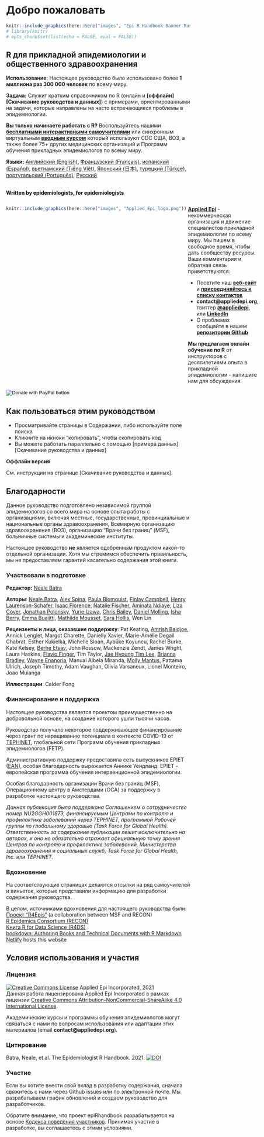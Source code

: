 # Добро пожаловать {-}

```r
knitr::include_graphics(here::here("images", "Epi R Handbook Banner Russian 1500x500.png"))
# library(knitr)
# opts_chunk$set(list(echo = FALSE, eval = FALSE))
```

<meta name="description" content="The Epi R Handbook is an R reference manual for applied epidemiology and public health.">

<meta http-equiv="Content-Type" content="text/html; charset=utf-8">

<!-- <span style="color: red;">**ЭТО ПРОЕКТ ДОКУМЕНТА. РЕЦЕНЗЕНТЫ ДАЮТ ОБРАТНУЮ СВЯЗЬ ПО ДАННОЙ [ССЫЛКЕ](https://forms.gle/4RNdRRLGx67xW9yq9)**.</span> -->

<!-- <span style="color: darkgreen;">**ВАМ НРАВИТСЯ ЭТО РУКОВОДСТВО? ЧТО-ТО НУЖНО ИЗМЕНИТЬ? РАССКАЖИТЕ НАМ!**</span> -->

<!-- <form target="_blank" action="https://forms.gle/A5SnRVws7tPD15Js9"> -->
<!--     <input type="submit" value="FEEDBACK" /> -->
<!-- </form> -->



<!-- ======================================================= -->
<!-- ## Справочное руководство по R для прикладной эпидемиологии и общественного здравоохранения {.unnumbered} -->


<!-- <span style="color: brown;">**Справочное руководство по R является справочником для прикладной эпидемиологии и общественного здравоохранения.**</span> -->

<!-- ## О руководстве   -->

## R для прикладной эпидемиологии и общественного здравоохранения {-}  

**Использование**: Настоящее руководство было использовано более **1 миллиона раз 300 000 человек** по всему миру.

**Задача:** Служит кратким справочником по R (онлайн и **[оффлайн][Скачивание руководства и данных]**) с примерами, ориентированными на задачи, которые направлены на часто встречающиеся проблемы в эпидемиологии.  

**Вы только начинаете работать с R?** Воспользуйтесь нашими **[бесплатными интерактивными самоучителями](https://www.appliedepi.org/tutorial/)** или синхронным виртуальным **[вводным курсом](https://www.appliedepi.org/live/)** который используют CDC США, ВОЗ, а также более 75+ других медицинских организаций и Программ обучения прикладных эпидемиологов по всему миру.  

**Языки:** [Английский (English)](https://epirhandbook.com/en/), [Французский (Français)](https://epirhandbook.com/fr), [испанский (Español)](https://epirhandbook.com/es/), [вьетнамский (Tiếng Việt)](https://epirhandbook.com/vn/), [Японский (日本)](https://epirhandbook.com/jp/), [турецкий (Türkçe)](https://epirhandbook.com/tr/), [португальский (Português)](https://epirhandbook.com/pt), [Русский](https://epirhandbook.com/ru)


<!-- * Использует практические примеры из эпидемиологии - вычистка построчных списков случаев, создание цепочек передачи и эпидемических кривых, автоматизированные отчеты и информационные панели, моделирование заболеваемости и прогнозирование, демографические пирамиды и стандартизация показателей, сопоставление записей, обнаружение вспышек, анализ исследований, основы ГИС, отслеживание контактов, филогенетические деревья...   -->



<!-- **Чем руководство отличается от других учебников по R?**   -->

<!-- * Разрабатывается самим сообществом - *написано эпидемиологами для эпидемиологов* в свободное время, используя опыт работы на местном, национальном уровнях, в академической среде, а также в условиях чрезвычайных ситуаций   -->

<!-- Двухколоночный вид создан на основе руководства по rmarkdown: https://bookdown.org/yihui/rmarkdown-cookbook/multi-column.html -->

<!-- <form target="_blank" action="https://www.paypal.com/donate?hosted_button_id=YTEZELC8VBXV6"> -->
<!--     <input type="submit" value="Donate to maintain this resource" /> -->
<!-- </form> -->

<br>
<span style="color: black;">**Written by epidemiologists, for epidemiologists**</span>

:::: {style="display: flex;"}

::: {}
```r
knitr::include_graphics(here::here("images", "Applied_Epi_logo.png"))
```
:::


::: {.col data-latex="{0.05\textwidth}"}
\ 
<!-- Пустой Div (с пробелом), служит разделителем столбцов
 -->
:::

::: {}

**[Applied Epi](http://www.appliedepi.org)** - некоммерческая организация и движение специалистов прикладной эпидемиологии по всему миру. Мы пишем в свободное время, чтобы дать сообществу ресурсы. Ваши комментарии и обратная связь приветствуются:  

* Посетите наш **[веб-сайт](http://www.appliedepi.org)** и **[присоединяйтесь к списку контактов](https://forms.gle/9awNd8syypTSYUsn7)**  
* **contact@appliedepi.org**, твиттер **[\@appliedepi](https://twitter.com/appliedepi)**, или **[LinkedIn](www.linkedin.com/company/appliedepi)**  
* О проблемах сообщайте в нашем **[репозитории Github](https://github.com/appliedepi/epiRhandbook_eng)**  

**Мы предлагаем онлайн обучение по R** от инструкторов с десятилетиями опыта в прикладной эпидемиологии - напишите нам для обсуждения.
:::

::::


<form target="_blank" action="https://www.paypal.com/donate" method="post" target="_top">
<input type="hidden" name="hosted_button_id" value="YTEZELC8VBXV6" />
<input type="image" src="https://github.com/appliedepi/epiRhandbook_eng/raw/master/images/donate_button_long.png" border="0" name="submit" title="PayPal - The safer, easier way to pay online!" alt="Donate with PayPal button" />
<img alt="" border="0" src="https://www.paypal.com/en_US/i/scr/pixel.gif" />
</form>



<!-- ======================================================= -->
## Как пользоваться этим руководством {-} 

* Просматривайте страницы в Содержании, либо используйте поле поиска
* Кликните на икноки "копировать", чтобы скопировать код  
* Вы можете работать параллельно с помощью [примера данных][Скачивание руководства и данных]  

**Оффлайн версия**  

См. инструкции на странице [Скачивание руководства и данных].  



<!-- ======================================================= -->
## Благодарности {-}  

Данное руководство подготовлено независимой группой эпидемиологов со всего мира на основе опыта работы с организациями, включая местные, государственные, провинциальные и национальные органы здравоохранения, Всемирную организацию здравоохранения (ВОЗ), организацию "Врачи без границ" (MSF), больничные системы и академические институты.

Настоящее руководство **не** является одобренным продуктом какой-то отдельной организации. Хотя мы стремимся обеспечить правильность, мы не предоставляем гарантий касательно содержания этой книги.  


### Участвовали в подготовке {-}  

**Редактор:** [Neale Batra](https://www.linkedin.com/in/neale-batra/) 

**Авторы**: [Neale Batra](https://www.linkedin.com/in/neale-batra/), [Alex Spina](https://github.com/aspina7), [Paula Blomquist](https://www.linkedin.com/in/paula-bianca-blomquist-53188186/), [Finlay Campbell](https://github.com/finlaycampbell), [Henry Laurenson-Schafer](https://github.com/henryls1), [Isaac Florence](www.Twitter.com/isaacatflorence), [Natalie Fischer](https://www.linkedin.com/in/nataliefischer211/), [Aminata Ndiaye](https://twitter.com/aminata_fadl), [Liza Coyer]( https://www.linkedin.com/in/liza-coyer-86022040/), [Jonathan Polonsky](https://twitter.com/jonny_polonsky), [Yurie Izawa](https://ch.linkedin.com/in/yurie-izawa-a1590319), [Chris Bailey](https://twitter.com/cbailey_58?lang=en), [Daniel Molling](https://www.linkedin.com/in/daniel-molling-4005716a/), [Isha Berry](https://twitter.com/ishaberry2), [Emma Buajitti](https://twitter.com/buajitti), [Mathilde Mousset](https://mathildemousset.wordpress.com/research/), [Sara Hollis](https://www.linkedin.com/in/saramhollis/), Wen Lin  

**Рецензенты и лица, оказавшие поддержку**: Pat Keating,  [Amrish Baidjoe](https://twitter.com/Ammer_B), Annick Lenglet, Margot Charette, Danielly Xavier, Marie-Amélie Degail Chabrat, Esther Kukielka, Michelle Sloan, Aybüke Koyuncu, Rachel Burke, Kate Kelsey, [Berhe Etsay](https://www.linkedin.com/in/berhe-etsay-5752b1154/), John Rossow, Mackenzie Zendt, James Wright, Laura Haskins, [Flavio Finger](ffinger.github.io), Tim Taylor, [Jae Hyoung Tim Lee](https://www.linkedin.com/in/jaehyoungtlee/), [Brianna Bradley](https://www.linkedin.com/in/brianna-bradley-bb8658155), [Wayne Enanoria](https://www.linkedin.com/in/wenanoria), Manual Albela Miranda, [Molly Mantus](https://www.linkedin.com/in/molly-mantus-174550150/), Pattama Ulrich, Joseph Timothy, Adam Vaughan, Olivia Varsaneux, Lionel Monteiro, Joao Muianga  

**Иллюстрации**: Calder Fong  


<!-- **Главный редактор:** Neale Batra  -->

<!-- **Основная команда проекта:** Neale Batra, Alex Spina, Amrish Baidjoe, Pat Keating, Henry Laurenson-Schafer, Finlay Campbell   -->

<!-- **Авторы**: Neale Batra, Alex Spina, Paula Blomquist, Finlay Campbell, Henry Laurenson-Schafer, [Isaac Florence](www.Twitter.com/isaacatflorence), Natalie Fischer, Aminata Ndiaye, Liza Coyer, Jonathan Polonsky, Yurie Izawa, Chris Bailey, Daniel Molling, Isha Berry, Emma Buajitti, Mathilde Mousset, Sara Hollis, Wen Lin   -->

<!-- **Рецензенты**: Pat Keating, Mathilde Mousset, Annick Lenglet, Margot Charette, Isha Berry, Paula Blomquist, Natalie Fischer, Daniely Xavier, Esther Kukielka, Michelle Sloan, Aybüke Koyuncu, Rachel Burke, Daniel Molling, Kate Kelsey, Berhe Etsay, John Rossow, Mackenzie Zendt, James Wright, Wayne Enanoria, Laura Haskins, Flavio Finger, Tim Taylor, Jae Hyoung Tim Lee, Brianna Bradley, Manual Albela Miranda, Molly Mantus, Priscilla Spencer, Pattama Ulrich, Joseph Timothy, Adam Vaughan, Olivia Varsaneux, Lionel Monteiro, Joao Muianga   -->


### Финансирование и поддержка {-}  

Настоящее руководства является проектом преимущественно на добровольной основе, на создание которого ушли тысячи часов.  

Руководство получало некоторое поддерживающее финансирование через грант по наращиванию потенциала в контексте COVID-19 от [TEPHINET](https://www.tephinet.org/), глобальной сети Программ обучения прикладных эпидемиологов (FETP).  

Административную поддержку предоставила сеть выпускников EPIET ([EAN](https://epietalumni.net/)), особая благодарность выражается Аннике Уендланд. EPIET - европейская программа обучения интервенционной эпидемиологии.  

Особая благодарность организации Врачи без границ (MSF), Операционному центру в Амстердами (OCA) за поддержку в разработке настоящего руководства.  


*Данная публикация была поддержана Соглашением о сотрудничестве номер NU2GGH001873, финансируемым Центрами по контролю и профилактике заболеваний через TEPHINET, программой Рабочей группы по глобальному здоровью (Task Force for Global Health). Ответственность за содержание публикации лежит исключительно на авторах, и оно не обязательно отражает официальную точку зрения Центров по контролю и профилактике заболеваний, Министерства здравоохранения и социальных служб, Task Force for Global Health, Inc.  или TEPHINET.*



### Вдохновение {-}  

На соответствующих страницах делаются отсылки на ряд самоучителей и виньеток, которые представили информацию для разработки содержания руководства.  

В целом, источниками вдохновения для настоящего руководства были:  
[Проект "R4Epis"](https://r4epis.netlify.app/) (a collaboration between MSF and RECON)  
[R Epidemics Consortium (RECON)](https://www.repidemicsconsortium.org/)  
[Книга R for Data Science (R4DS)](https://r4ds.had.co.nz/)  
[bookdown: Authoring Books and Technical Documents with R Markdown](https://bookdown.org/yihui/bookdown/)  
[Netlify](https://www.netlify.com) hosts this website  


<!-- ### Изображения {-}   -->

<!-- Изображения в лого из библиотеки изображений для общественного здравоохранения CDC США) включают [места размножения комаров в Йемене 2013](https://phil.cdc.gov/Details.aspx?pid=19623), [вирус Эбола](https://phil.cdc.gov/Details.aspx?pid=23186), и [Исследование в Раджастане](https://phil.cdc.gov/Details.aspx?pid=19838).   -->


## Условия использования и участия {-}  

### Лицензия {.unnumbered} 

<a rel="license" href="http://creativecommons.org/licenses/by-nc-sa/4.0/"><img alt="Creative Commons License" style="border-width:0" src="https://i.creativecommons.org/l/by-nc-sa/4.0/88x31.png" /></a> Applied Epi Incorporated, 2021 <br />Данная работа лицензирована Applied Epi Incorporated в рамках лицензии <a rel="license" href="http://creativecommons.org/licenses/by-nc-sa/4.0/">Creative Commons Attribution-NonCommercial-ShareAlike 4.0 International License</a>.


Академические курсы и программы обучения эпидемиологов могут связаться с нами по вопросам использования или адаптации этих материалов (email **contact@appliedepi.org**).  


### Цитирование {.unnumbered}

Batra, Neale, et al. The Epidemiologist R Handbook. 2021.  <a rel="license" href="https://zenodo.org/badge/231610102.svg"><img alt="DOI" style="border-width:0" src="https://zenodo.org/badge/231610102.svg" /></a><br />

### Участие {.unnumbered}  

Если вы хотите внести свой вклад в разработку содержания, сначала свяжитесь с нами через Github issues или по электронной почте. Мы разрабатываем график обновлений и создаем руководство для разработчиков.  

Обратите внимание, что проект epiRhandbook разрабатывается на основе [Кодекса поведения участников](https://contributor-covenant.org/version/2/0/CODE_OF_CONDUCT.html). Принимая участие в разработке, вы соглашаетесь с этими условиями.


